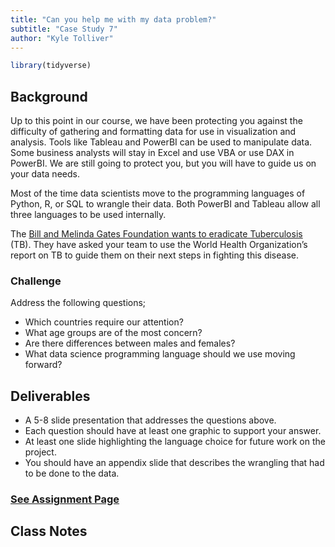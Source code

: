 ```yaml
---
title: "Can you help me with my data problem?"
subtitle: "Case Study 7"
author: "Kyle Tolliver"
---
```


```r
library(tidyverse)
```

## Background

Up to this point in our course, we have been protecting you against the difficulty of gathering and formatting data for use in visualization and analysis. Tools like Tableau and PowerBI can be used to manipulate data. Some business analysts will stay in Excel and use VBA or use DAX in PowerBI. We are still going to protect you, but you will have to guide us on your data needs.

Most of the time data scientists move to the programming languages of Python, R, or SQL to wrangle their data. Both PowerBI and Tableau allow all three languages to be used internally.

The [Bill and Melinda Gates Foundation wants to eradicate Tuberculosis](https://www.gatesfoundation.org/what-we-do/global-health/tuberculosis) (TB). They have asked your team to use the World Health Organization’s report on TB to guide them on their next steps in fighting this disease.

### Challenge

Address the following questions;

* Which countries require our attention?
* What age groups are of the most concern?
* Are there differences between males and females?
* What data science programming language should we use moving forward?

## Deliverables

* A 5-8 slide presentation that addresses the questions above.
* Each question should have at least one graphic to support your answer.
* At least one slide highlighting the language choice for future work on the project.
* You should have an appendix slide that describes the wrangling that had to be done to the data.

### [See Assignment Page](./assign.html)

## Class Notes

